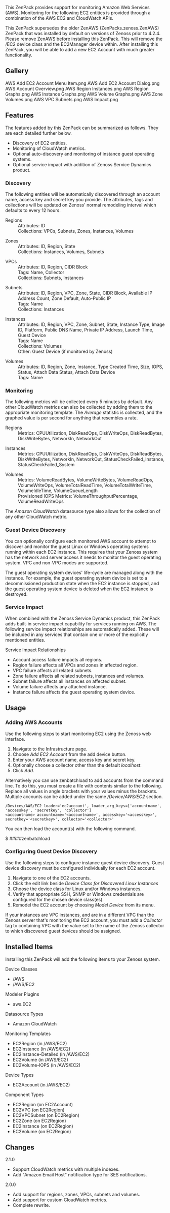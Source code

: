 This ZenPack provides support for monitoring Amazon Web Services (AWS).
Monitoring for the following EC2 entities is provided through a combination of
the AWS EC2 and CloudWatch APIs.

{{note}} This ZenPack supersedes the older ZenAWS (ZenPacks.zenoss.ZenAWS) ZenPack that was installed by default on versions of Zenoss prior to 4.2.4. Please remove ZenAWS before installing this ZenPack. This will remove the /EC2 device class and the EC2Manager device within. After installing this ZenPack, you will be able to add a new EC2 Account with much greater functionality.

== Gallery ==
<gallery widths=250px heights=127px>
AWS Add EC2 Account Menu Item.png
AWS Add EC2 Account Dialog.png
AWS Account Overview.png
AWS Region Instances.png
AWS Region Graphs.png
AWS Instance Graphs.png
AWS Volume Graphs.png
AWS Zone Volumes.png
AWS VPC Subnets.png
AWS Impact.png
</gallery>

== Features ==

The features added by this ZenPack can be summarized as follows. They are each
detailed further below.

* Discovery of EC2 entities.
* Monitoring of CloudWatch metrics.
* Optional auto-discovery and monitoring of instance guest operating systems.
* Optional service impact with addition of Zenoss Service Dynamics product.

=== Discovery ===

The following entities will be automatically discovered through an account
name, access key and secret key you provide. The attributes, tags and
collections will be updated on Zenoss' normal remodeling interval which
defaults to every 12 hours.

;Regions
: Attributes: ID
: Collections: VPCs, Subnets, Zones, Instances, Volumes

;Zones
: Attributes: ID, Region, State
: Collections: Instances, Volumes, Subnets

;VPCs
: Attributes: ID, Region, CIDR Block
: Tags: Name, Collector
: Collections: Subnets, Instances

;Subnets
: Attributes: ID, Region, VPC, Zone, State, CIDR Block, Available IP Address Count, Zone Default, Auto-Public IP
: Tags: Name
: Collections: Instances

;Instances
: Attributes: ID, Region, VPC, Zone, Subnet, State, Instance Type, Image ID, Platform, Public DNS Name, Private IP Address, Launch Time, Guest Device
: Tags: Name
: Collections: Volumes
: Other: Guest Device (if monitored by Zenoss)

;Volumes
: Attributes: ID, Region, Zone, Instance, Type Created Time, Size, IOPS, Status, Attach Data Status, Attach Data Device
: Tags: Name

=== Monitoring ===

The following metrics will be collected every 5 minutes by default. Any other
CloudWatch metrics can also be collected by adding them to the appropriate
monitoring template. The ''Average'' statistic is collected, and the graphed
value is per second for anything that resembles a rate.

;Regions
: Metrics: CPUUtilization, DiskReadOps, DiskWriteOps, DiskReadBytes, DiskWriteBytes, NetworkIn, NetworkOut

;Instances
: Metrics: CPUUtilization, DiskReadOps, DiskWriteOps, DiskReadBytes, DiskWriteBytes, NetworkIn, NetworkOut, StatusCheckFailed_Instance, StatusCheckFailed_System

;Volumes
: Metrics: VolumeReadBytes, VolumeWriteBytes, VolumeReadOps, VolumeWriteOps, VolumeTotalReadTime, VolumeTotalWriteTime, VolumeIdleTime, VolumeQueueLength
: Provisioned IOPS Metrics: VolumeThroughputPercentage, VolumeReadWriteOps

The ''Amazon CloudWatch'' datasource type also allows for the collection of any
other CloudWatch metric.

=== Guest Device Discovery ===

You can optionally configure each monitored AWS account to attempt to discover
and monitor the guest Linux or Windows operating systems running within each
EC2 instance. This requires that your Zenoss system has the network and server
access it needs to monitor the guest operating system. VPC and non-VPC modes
are supported.

The guest operating system devices' life-cycle are managed along with the
instance. For example, the guest operating system device is set to a
decommissioned production state when the EC2 instance is stopped, and the
guest operating system device is deleted when the EC2 instance is destroyed.

=== Service Impact ===

When combined with the Zenoss Service Dynamics product, this ZenPack adds
built-in service impact capability for services running on AWS. The following
service impact relationships are automatically added. These will be included
in any services that contain one or more of the explicitly mentioned entities.

;Service Impact Relationships
* Account access failure impacts all regions.
* Region failure affects all VPCs and zones in affected region.
* VPC failure affects all related subnets.
* Zone failure affects all related subnets, instances and volumes.
* Subnet failure affects all instances on affected subnet.
* Volume failure affects any attached instance.
* Instance failure affects the guest operating system device.

== Usage ==

=== Adding AWS Accounts ===

Use the following steps to start monitoring EC2 using the Zenoss web interface.

# Navigate to the Infrastructure page.
# Choose ''Add EC2 Account'' from the add device button.
# Enter your AWS account name, access key and secret key.
# Optionally choose a collector other than the default ''localhost''.
# Click ''Add''.

Alternatively you can use zenbatchload to add accounts from the command line.
To do this, you must create a file with contents similar to the following.
Replace all values in angle brackets with your values minus the brackets.
Multiple accounts can be added under the same ''/Device/AWS/EC2'' section.

<syntaxhighlight lang="text">
/Devices/AWS/EC2 loader='ec2account', loader_arg_keys=['accountname', 'accesskey', 'secretkey', 'collector']
<accountname> accountname='<accountname>', accesskey='<accesskey>', secretkey='<secretkey>', collector='<collector>'
</syntaxhighlight>

You can then load the account(s) with the following command.

<console>
$ ##i##zenbatchload <filename>
</console>

=== Configuring Guest Device Discovery ===

Use the following steps to configure instance guest device discovery. Guest
device discovery must be configured individually for each EC2 account.

# Navigate to one of the EC2 accounts.
# Click the edit link beside ''Device Class for Discovered Linux Instances''
# Choose the device class for Linux and/or Windows instances.
# Verify that appropriate SSH, SNMP or Windows credentials are configured for the chosen device class(es).
# Remodel the EC2 account by choosing ''Model Device'' from its menu.

If your instances are VPC instances, and are in a different VPC than the
Zenoss server that's monitoring the EC2 account, you must add a ''Collector''
tag to containing VPC with the value set to the name of the Zenoss collector
to which discovered guest devices should be assigned.

== Installed Items ==

Installing this ZenPack will add the following items to your Zenoss system.

;Device Classes
* /AWS
* /AWS/EC2

;Modeler Plugins
* aws.EC2

;Datasource Types
* Amazon CloudWatch

;Monitoring Templates
* EC2Region (in /AWS/EC2)
* EC2Instance (in /AWS/EC2)
* EC2Instance-Detailed (in /AWS/EC2)
* EC2Volume (in /AWS/EC2)
* EC2Volume-IOPS (in /AWS/EC2)

;Device Types
* EC2Account (in /AWS/EC2)

;Component Types
* EC2Region (on EC2Account)
* EC2VPC (on EC2Region)
* EC2VPCSubnet (on EC2Region)
* EC2Zone (on EC2Region)
* EC2Instance (on EC2Region)
* EC2Volume (on EC2Region)

== Changes ==

;2.1.0
* Support CloudWatch metrics with multiple indexes.
* Add "Amazon Email Host" notification type for SES notifications.

;2.0.0
* Add support for regions, zones, VPCs, subnets and volumes.
* Add support for custom CloudWatch metrics.
* Complete rewrite.
